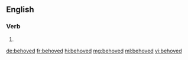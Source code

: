 ==English==

===Verb===
{{head|en|verb form}}

# {{en-past of|behove}}

[[de:behoved]]
[[fr:behoved]]
[[hi:behoved]]
[[mg:behoved]]
[[ml:behoved]]
[[vi:behoved]]